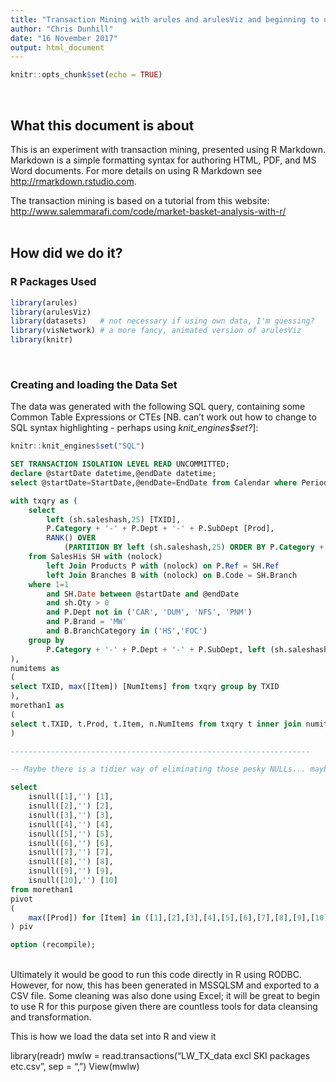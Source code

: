 ```yaml
---
title: "Transaction Mining with arules and arulesViz and beginning to use R Markdown"
author: "Chris Dunhill"
date: "16 November 2017"
output: html_document
---
```


```r
knitr::opts_chunk$set(echo = TRUE)
```
<br>
  
## What this document is about <br>

This is an experiment with transaction mining, presented using R Markdown. Markdown is a simple formatting syntax for authoring HTML, PDF, and MS Word documents. For more details on using R Markdown see <http://rmarkdown.rstudio.com>.

The transaction mining is based on a tutorial from this website: <http://www.salemmarafi.com/code/market-basket-analysis-with-r/>
<br><br>
 
## How did we do it?
  
### R Packages Used

```r
library(arules)
library(arulesViz)
library(datasets)   # not necessary if using own data, I'm guessing?
library(visNetwork) # a more fancy, animated version of arulesViz
library(knitr)
```
<br>  
  
### Creating and loading the Data Set

The data was generated with the following SQL query, containing some Common Table Expressions or CTEs [NB. can't work out how to change to SQL syntax highlighting - perhaps using *knit_engines$set?*]:

```r
knitr::knit_engines$set("SQL")
```


```SQL

SET TRANSACTION ISOLATION LEVEL READ UNCOMMITTED;
declare @startDate datetime,@endDate datetime;
select @startDate=StartDate,@endDate=EndDate from Calendar where PeriodKey = 'L5WKS';

with txqry as (
	select	
		left (sh.saleshash,25) [TXID],
		P.Category + '-' + P.Dept + '-' + P.SubDept [Prod],
		RANK() OVER
			(PARTITION BY left (sh.saleshash,25) ORDER BY P.Category + '-' + P.Dept + '-' + P.SubDept) [Item]  
	from SalesHis SH with (nolock)
		left Join Products P with (nolock) on P.Ref = SH.Ref
		left Join Branches B with (nolock) on B.Code = SH.Branch
	where 1=1
		and SH.Date between @startDate and @endDate
		and sh.Qty > 0
		and P.Dept not in ('CAR', 'DUM', 'NFS', 'PNM')
		and P.Brand = 'MW'
		and B.BranchCategory in ('HS','FOC')
	group by
		P.Category + '-' + P.Dept + '-' + P.SubDept, left (sh.saleshash,25)
),
numitems as
(
select TXID, max([Item]) [NumItems] from txqry group by TXID
),
morethan1 as
(
select t.TXID, t.Prod, t.Item, n.NumItems from txqry t inner join numitems n on t.txid = n.txid where numitems>1
)

-------------------------------------------------------------------

-- Maybe there is a tidier way of eliminating those pesky NULLs... maybe could have done it in R

select
	isnull([1],'') [1],
	isnull([2],'') [2],
	isnull([3],'') [3],
	isnull([4],'') [4],
	isnull([5],'') [5],
	isnull([6],'') [6],
	isnull([7],'') [7],
	isnull([8],'') [8],
	isnull([9],'') [9],
	isnull([10],'') [10]
from morethan1
pivot
(
	max([Prod])	for [Item] in ([1],[2],[3],[4],[5],[6],[7],[8],[9],[10])
) piv

option (recompile);
```

<br>
Ultimately it would be good to run this code directly in R using RODBC. However, for now, this has been generated in MSSQLSM and exported to a CSV file. Some cleaning was also done using Excel; it will be great to begin to use R for this purpose given there are countless tools for data cleansing and transformation.

This is how we load the data set into R and view it

library(readr)
mwlw = read.transactions("LW_TX_data excl SKI packages etc.csv", sep = ",")
View(mwlw)
